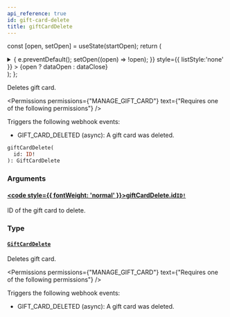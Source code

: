 ```yaml
---
api_reference: true
id: gift-card-delete
title: giftCardDelete
---
```






const [open, setOpen] = useState(startOpen);
return (
<details {...(open ? { open: true } : {})} className="details" style={{ border:'none', boxShadow:'none', background:'var(--ifm-background-color)' }}>
<summary
onClick={(e) => {
e.preventDefault();
setOpen((open) => !open);
}}
style={{ listStyle:'none' }} >
{open ? dataOpen : dataClose}
</summary>
{open && children}
</details>
);
};

Deletes gift card.


<Permissions permissions={"MANAGE_GIFT_CARD"} text={"Requires one of the following permissions"} />


Triggers the following webhook events:

- GIFT_CARD_DELETED (async): A gift card was deleted.

```graphql
giftCardDelete(
  id: ID!
): GiftCardDelete
```

### Arguments

#### [<code style={{ fontWeight: 'normal' }}>giftCardDelete.<b>id</b></code>](#)<Bullet />[`ID!`](../../../api-reference/miscellaneous/scalars/id.mdx) <Badge class="badge badge--secondary" text="non-null"/> <Badge class="badge badge--secondary" text="scalar"/> <Badge class="badge badge--secondary" text="miscellaneous"/>

ID of the gift card to delete.

### Type

#### [`GiftCardDelete`](../../../api-reference/gift-cards/objects/gift-card-delete.mdx) <Badge class="badge badge--secondary" text="object"/> <Badge class="badge badge--secondary" text="gift-cards"/>

Deletes gift card.


<Permissions permissions={"MANAGE_GIFT_CARD"} text={"Requires one of the following permissions"} />


Triggers the following webhook events:

- GIFT_CARD_DELETED (async): A gift card was deleted.


